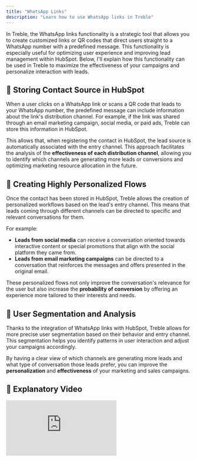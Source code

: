 ```yaml
---
title: "WhatsApp Links"
description: "Learn how to use WhatsApp links in Treble"
---
```


In Treble, the WhatsApp links functionality is a strategic tool that allows you to create customized links or QR codes that direct users straight to a WhatsApp number with a predefined message. This functionality is especially useful for optimizing user experience and improving lead management within HubSpot. Below, I'll explain how this functionality can be used in Treble to maximize the effectiveness of your campaigns and personalize interaction with leads.

## 🍄 Storing Contact Source in HubSpot

When a user clicks on a WhatsApp link or scans a QR code that leads to your WhatsApp number, the predefined message can include information about the link's distribution channel. For example, if the link was shared through an email marketing campaign, social media, or paid ads, Treble can store this information in HubSpot.

This allows that, when registering the contact in HubSpot, the lead source is automatically associated with the entry channel. This approach facilitates the analysis of the **effectiveness of each distribution channel**, allowing you to identify which channels are generating more leads or conversions and optimizing marketing resource allocation in the future.

## 🚀 Creating Highly Personalized Flows

Once the contact has been stored in HubSpot, Treble allows the creation of personalized workflows based on the lead's entry channel. This means that leads coming through different channels can be directed to specific and relevant conversations for them.

For example:

- **Leads from social media** can receive a conversation oriented towards interactive content or special promotions that align with the social platform they came from.
- **Leads from email marketing campaigns** can be directed to a conversation that reinforces the messages and offers presented in the original email.

These personalized flows not only improve the conversation's relevance for the user but also increase the **probability of conversion** by offering an experience more tailored to their interests and needs.

## 📒 User Segmentation and Analysis

Thanks to the integration of WhatsApp links with HubSpot, Treble allows for more precise user segmentation based on their behavior and entry channel. This segmentation helps you identify patterns in user interaction and adjust your campaigns accordingly.

By having a clear view of which channels are generating more leads and what type of conversation those leads prefer, you can improve the **personalization** and **effectiveness** of your marketing and sales campaigns.

## 🥁 Explanatory Video

<div class="loom-video"><iframe src="https://www.loom.com/embed/1ba7acd190b34d34b224824f4a80676b?sid=c1f08612-0797-4c0d-94c3-491189c708fb" frameborder="0" webkitallowfullscreen mozallowfullscreen allowfullscreen></iframe></div> 